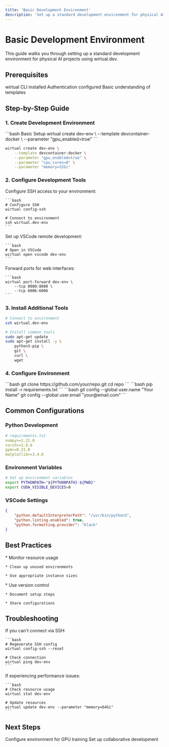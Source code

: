 ```yaml
---
title: 'Basic Development Environment'
description: 'Set up a standard development environment for physical AI projects'
---
```


# Basic Development Environment

This guide walks you through setting up a standard development environment for physical AI projects using wirtual.dev.

## Prerequisites

<Check>wirtual CLI installed</Check>
<Check>Authentication configured</Check>
<Check>Basic understanding of templates</Check>

## Step-by-Step Guide

### 1. Create Development Environment

<CodeGroup>
  ```bash Basic Setup
  wirtual create dev-env \
      --template devcontainer-docker \
      --parameter "gpu_enabled=true"
  ```

  ```bash With Custom Resources
  wirtual create dev-env \
      --template devcontainer-docker \
      --parameter "gpu_enabled=true" \
      --parameter "cpu_cores=8" \
      --parameter "memory=32Gi"
  ```
</CodeGroup>

### 2. Configure Development Tools

<AccordionGroup>
  <Accordion title="SSH Access" icon="terminal">
    Configure SSH access to your environment:

    ```bash
    # Configure SSH
    wirtual config-ssh

    # Connect to environment
    ssh wirtual.dev-env
    ```
  </Accordion>

  <Accordion title="VSCode Integration" icon="code">
    Set up VSCode remote development:

    ```bash
    # Open in VSCode
    wirtual open vscode dev-env
    ```
  </Accordion>

  <Accordion title="Port Forwarding" icon="network-wired">
    Forward ports for web interfaces:

    ```bash
    wirtual port-forward dev-env \
        --tcp 8080:8080 \
        --tcp 6006:6006
    ```
  </Accordion>
</AccordionGroup>

### 3. Install Additional Tools

```bash
# Connect to environment
ssh wirtual.dev-env

# Install common tools
sudo apt-get update
sudo apt-get install -y \
    python3-pip \
    git \
    curl \
    wget
```

### 4. Configure Environment

<Steps>
  <Step title="Clone Your Repository">
    ```bash
    git clone https://github.com/your/repo.git
    cd repo
    ```
  </Step>

  <Step title="Install Dependencies">
    ```bash
    pip install -r requirements.txt
    ```
  </Step>

  <Step title="Configure Git">
    ```bash
    git config --global user.name "Your Name"
    git config --global user.email "your@email.com"
    ```
  </Step>
</Steps>

## Common Configurations

### Python Development

```yaml
# requirements.txt
numpy>=1.21.0
torch>=1.9.0
gym>=0.21.0
matplotlib>=3.4.0
```

### Environment Variables

```bash
# Set up environment variables
export PYTHONPATH="${PYTHONPATH}:${PWD}"
export CUDA_VISIBLE_DEVICES=0
```

### VSCode Settings

```json
{
    "python.defaultInterpreterPath": "/usr/bin/python3",
    "python.linting.enabled": true,
    "python.formatting.provider": "black"
}
```

## Best Practices

<CardGroup cols={2}>
  <Card title="Resource Management" icon="server" color="#2563EB">
    * Monitor resource usage

    * Clean up unused environments

    * Use appropriate instance sizes
  </Card>

  <Card title="Development Workflow" icon="code-branch" color="#2563EB">
    * Use version control

    * Document setup steps

    * Share configurations
  </Card>
</CardGroup>

## Troubleshooting

<AccordionGroup>
  <Accordion title="Connection Issues" icon="plug">
    If you can't connect via SSH:

    ```bash
    # Regenerate SSH config
    wirtual config-ssh --reset

    # Check connection
    wirtual ping dev-env
    ```
  </Accordion>

  <Accordion title="Resource Problems" icon="memory">
    If experiencing performance issues:

    ```bash
    # Check resource usage
    wirtual stat dev-env

    # Update resources
    wirtual update dev-env --parameter "memory=64Gi"
    ```
  </Accordion>
</AccordionGroup>

## Next Steps

<CardGroup>
  <Card title="GPU Training Setup" icon="microchip" href="gpu-training" color="#2563EB">
    Configure environment for GPU training
  </Card>

  <Card title="Team Development" icon="users" href="team-setup" color="#2563EB">
    Set up collaborative development
  </Card>
</CardGroup>